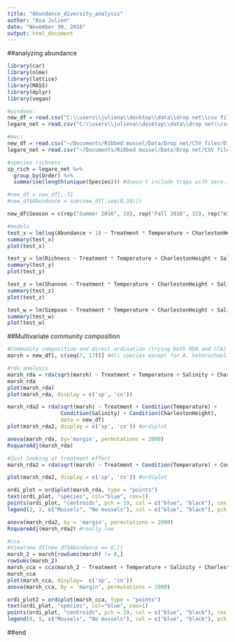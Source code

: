 ```yaml
---
title: "Abundance_diversity_analysis"
author: "Asa Julien"
date: "November 30, 2016"
output: html_document
---
```

##analyzing abundance
```r
library(car)
library(nlme)
library(lattice)
library(MASS)
library(dplyr)
library(vegan)

#windows:
new_df = read.csv("C:\\users\\juliena\\desktop\\data\\drop net\\csv files\\Diversity_abundance.csv")
legare_net = read.csv("C:\\users\\juliena\\desktop\\data\\drop net\\csv files\\Legare.csv")

#mac:
new_df = read.csv("~/Documents/Ribbed mussel/Data/Drop net/CSV files/Diversity_abundance.csv")
legare_net = read.csv("~/Documents/Ribbed mussel/Data/Drop net/CSV files/Legare.csv")

#species richness:
sp_rich = legare_net %>%
  group_by(Order) %>%
  summarise(length(unique(Species))) #doesn't include traps with zero...

#new_df = new_df[,-7]
#new_df$Abundance = sum(new_df[,seq(8,18)])

new_df$Season = c(rep("Summer 2016", 18), rep("Fall 2016", 32), rep("Winter 2017", 24), rep("Spring 2017", 24), rep("Summer 2017", 12))

#models
test_x = lm(log(Abundance + 1) ~ Treatment * Temperature + CharlestonHeight + Salinity + Pairing, data = new_df) 
summary(test_x)
plot(test_x)

test_y = lm(Richness ~ Treatment * Temperature + CharlestonHeight + Salinity + Pairing, data = new_df) 
summary(test_y)
plot(test_y)

test_z = lm(Shannon ~ Treatment * Temperature + CharlestonHeight + Salinity + Pairing, data = new_df) 
summary(test_z)
plot(test_z)

test_w = lm(Simpson ~ Treatment * Temperature + CharlestonHeight + Salinity + Pairing, data = new_df)
summary(test_w)
plot(test_w)
```


##Multivariate community composition
```r
#Community composition and direct ordination (trying both RDA and CCA)
marsh = new_df[, c(seq(7, 17))] #All species except for A. heterochaelis

#rda analysis
marsh_rda = rda(sqrt(marsh) ~ Treatment + Temperature + Salinity + CharlestonHeight, data=new_df) #square root transformation makes treatment significant
marsh_rda
plot(marsh_rda)
plot(marsh_rda, display = c('sp', 'cn'))

marsh_rda2 = rda(sqrt(marsh) ~ Treatment + Condition(Temperature) +
                 Condition(Salinity) + Condition(CharlestonHeight),
                 data = new_df)
plot(marsh_rda2, display = c('sp', 'cn')) #ordiplot

anova(marsh_rda, by='margin', permutations = 2000)
RsquareAdj(marsh_rda)

#Just looking at treatment effect
marsh_rda2 = rda(sqrt(marsh) ~ Treatment + Condition(Temperature) + Condition(Salinity) + Condition(CharlestonHeight), data = new_df)

plot(marsh_rda2, display = c('sp', 'cn')) #ordiplot

ordi_plot = ordiplot(marsh_rda, type = "points")
text(ordi_plot, "species", col="blue", cex=1)
points(ordi_plot, "centroids", pch = 19, col = c("blue", "black"), cex = 2)
legend(2, 2, c("Mussels", "No mussels"), col = c("blue", "black"), pch = 19)

anova(marsh_rda2, by = 'margin', permutations = 2000)
RsquareAdj(marsh_rda2) #really low

#cca
#View(new_df[new_df$Abundance == 0,])
marsh_2 = marsh[rowSums(marsh) != 0,]
rowSums(marsh_2)
marsh_cca = cca(marsh_2 ~ Treatment + Temperature + Salinity + CharlestonHeight, data = new_df[-c(11, 62, 63, 65, 66, 68, 70, 93),]) #All rows have to be greater than zero
marsh_cca
plot(marsh_cca, display=  c('sp', 'cn'))
anova(marsh_cca, by = 'margin', permutations = 2000)

ordi_plot2 = ordiplot(marsh_cca, type = "points")
text(ordi_plot, "species", col="blue", cex=1)
points(ordi_plot, "centroids", pch = 19, col = c("blue", "black"), cex = 2)
legend(8, 5, c("Mussels", "No mussels"), col = c("blue", "black"), pch = 19)
```
##end